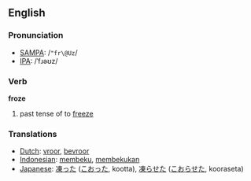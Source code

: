 ==English==
=== Pronunciation ===
*[[w:SAMPA|SAMPA]]: /<tt>"fr\@Uz</tt>/
*[[w:IPA|IPA]]: /ˈfɹəʊz/

=== Verb ===
'''froze'''

# past tense of to [[freeze]]

=== Translations ===
*[[Dutch]]: [[vroor]], [[bevroor]]
*[[Indonesian]]: [[beku|membeku]], [[beku|membekukan]]
*[[Japanese]]: [[凍った]] ([[こおった]], kootta), [[凍らせた]] ([[こおらせた]], kooraseta)